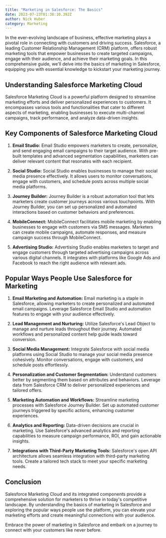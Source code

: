 ```yaml
---
title: "Marketing in Salesforce: The Basics"
date: 2023-07-23T01:38:10.392Z
author: Nick Huber
category: Marketing
---
```

In the ever-evolving landscape of business, effective marketing plays a pivotal role in connecting with customers and driving success. Salesforce, a leading Customer Relationship Management (CRM) platform, offers robust marketing tools that empower businesses to create targeted campaigns, engage with their audience, and achieve their marketing goals. In this comprehensive guide, we'll delve into the basics of marketing in Salesforce, equipping you with essential knowledge to kickstart your marketing journey.

## Understanding Salesforce Marketing Cloud

Salesforce Marketing Cloud is a powerful platform designed to streamline marketing efforts and deliver personalized experiences to customers. It encompasses various tools and functionalities that cater to different aspects of marketing, enabling businesses to execute multi-channel campaigns, track performance, and analyze data-driven insights.

## Key Components of Salesforce Marketing Cloud

1. **Email Studio:** Email Studio empowers marketers to create, personalize, and send engaging email campaigns to their target audience. With pre-built templates and advanced segmentation capabilities, marketers can deliver relevant content that resonates with each recipient.

2. **Social Studio:** Social Studio enables businesses to manage their social media presence effectively. It allows users to monitor conversations, engage with customers, and schedule posts across multiple social media platforms.

3. **Journey Builder:** Journey Builder is a robust automation tool that lets marketers create customer journeys across various touchpoints. With Journey Builder, you can set up personalized and automated interactions based on customer behaviors and preferences.

4. **MobileConnect:** MobileConnect facilitates mobile marketing by enabling businesses to engage with customers via SMS messages. Marketers can create mobile campaigns, automate responses, and measure campaign success through MobileConnect.

5. **Advertising Studio:** Advertising Studio enables marketers to target and engage customers through targeted advertising campaigns across various digital channels. It integrates with platforms like Google Ads and Facebook to reach the right audience with relevant ads.

## Popular Ways People Use Salesforce for Marketing

1. **Email Marketing and Automation:** Email marketing is a staple in Salesforce, allowing marketers to create personalized and automated email campaigns. Leverage Salesforce Email Studio and automation features to engage with your audience effectively.

2. **Lead Management and Nurturing:** Utilize Salesforce's Lead Object to manage and nurture leads throughout their journey. Automated workflows and personalized content help guide leads toward conversion.

3. **Social Media Management:** Integrate Salesforce with social media platforms using Social Studio to manage your social media presence cohesively. Monitor conversations, engage with customers, and schedule posts effortlessly.

4. **Personalization and Customer Segmentation:** Understand customers better by segmenting them based on attributes and behaviors. Leverage data from Salesforce CRM to deliver personalized experiences and tailored offers.

5. **Marketing Automation and Workflows:** Streamline marketing processes with Salesforce Journey Builder. Set up automated customer journeys triggered by specific actions, enhancing customer experiences.

6. **Analytics and Reporting:** Data-driven decisions are crucial in marketing. Use Salesforce's advanced analytics and reporting capabilities to measure campaign performance, ROI, and gain actionable insights.

7. **Integrations with Third-Party Marketing Tools:** Salesforce's open API architecture allows seamless integration with third-party marketing tools. Create a tailored tech stack to meet your specific marketing needs.

## Conclusion

Salesforce Marketing Cloud and its integrated components provide a comprehensive solution for marketers to thrive in today's competitive landscape. By understanding the basics of marketing in Salesforce and exploring the popular ways people use the platform, you can elevate your marketing efforts and create meaningful connections with your audience.

Embrace the power of marketing in Salesforce and embark on a journey to connect with your customers like never before.